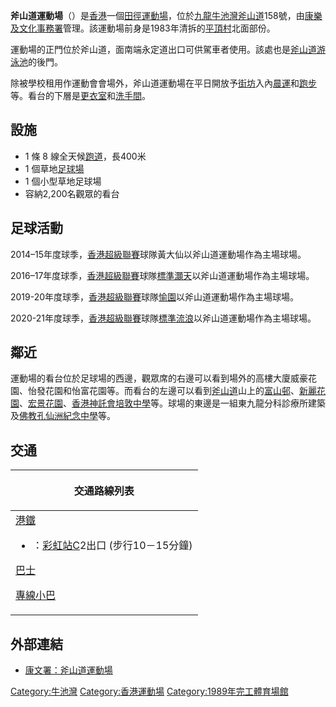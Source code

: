 {{expand|time=2008-1-15}}
{{Infobox Stadium
|地图=香港 | 所在纬度=22.338478 | 所在经度=114.207368 | 地图描述= | 图钉描述=斧山道運動場 | 图钉描述位置=
|stadium_name=斧山道運動場<br>Hammer Hill Road Sports Ground
|nickname=
|image=[[File:HK_HammerHillRoadSportsGround.JPG|center]]
|location=[[九龍|九龍]][[牛池灣|牛池灣]][[斧山道|斧山道]]158號<br />{{coord|22.338478|114.207368}}
|built=
|opened=1989年9月
|owner=[[香港特區政府|香港特區政府]]
|operator=[[康樂及文化事務署|康樂及文化事務署]]
|surface=[[草地|草地]]
|tenants=<center>'''[[香港足球頂級聯賽主客制|香港足球頂級聯賽]]主場球隊'''<br />[[黃大仙區康樂體育會|黃大仙]]（2014年 - 16年）<br />[[港菁|標準灝天]]（2016年 - 17年）<br/>[[愉園體育會|愉園]] (2019年- 20年 ) 

|seating_capacity=2,200
|dimensions=
}}
'''斧山道運動場'''（{{lang-en|'''Hammer Hill Road Sports Ground'''}}）是[[香港|香港]]一個[[田徑|田徑]][[運動場|運動場]]，位於[[九龍|九龍]][[牛池灣|牛池灣]][[斧山道|斧山道]]158號，由[[康樂及文化事務署|康樂及文化事務署]]管理。該運動場前身是1983年清拆的[[平頂村|平頂村]]北面部份。

運動場的正門位於斧山道，面南端永定道出口可供駕車者使用。該處也是[[斧山道游泳池|斧山道游泳池]]的後門。

除被學校租用作運動會會場外，斧山道運動場在平日開放予[[街坊|街坊]]入內[[晨運|晨運]]和[[跑步|跑步]]等。看台的下層是[[更衣室|更衣室]]和[[洗手間|洗手間]]。

==設施==
* 1 條 8 線全天候[[跑道|跑道]]，長400米
* 1 個草地[[足球場|足球場]]
* 1 個小型草地足球場
* 容納2,200名觀眾的看台

== 足球活動 ==
2014–15年度球季，[[香港超級聯賽|香港超級聯賽]]球隊黃大仙以斧山道運動場作為主場球場。

2016–17年度球季，[[香港超級聯賽|香港超級聯賽]]球隊[[港菁|標準灝天]]以斧山道運動場作為主場球場。

2019-20年度球季，[[香港超級聯賽|香港超級聯賽]]球隊[[愉園體育會|愉園]]以斧山道運動場作為主場球場。

2020-21年度球季，[[香港超級聯賽|香港超級聯賽]]球隊[[香港流浪足球會|標準流浪]]以斧山道運動場作為主場球場。

==鄰近==
運動場的看台位於足球場的西邊，觀眾席的右邊可以看到場外的高樓大廈威豪花園、怡發花園和怡富花園等。而看台的左邊可以看到[[斧山道|斧山道]]山上的[[富山邨|富山邨]]、[[新麗花園|新麗花園]]、[[宏景花園|宏景花園]]、[[香港神託會培敦中學|香港神託會培敦中學]]等。球場的東邊是一組東九龍分科診療所建築及[[佛教孔仙洲紀念中學|佛教孔仙洲紀念中學]]等。

==交通==
{| class="mw-collapsible mw-collapsed wikitable" style="background:white; margin: 0 auto; width: auto;" 
! 交通路線列表
|-
|
;[[港鐵|港鐵]]
*{{港鐵路線標誌|KTL}}：[[彩虹站|彩虹站]]C2出口 (步行10－15分鐘)
;[[香港巴士|巴士]]
{{九龍新界巴士簡單列表|2F|3B|3D|3M|3X|5|203E|203X|N3D}}
{{過海隧道巴士簡單列表|116|302A}}{{大嶼山巴士簡單列表|A23|N23}}
;[[香港小巴|專線小巴]]
{{九龍專線小巴簡單列表|19|19A|19M|19S|72|79M}}
|}

==外部連結==
{{commonscat|Hammer Hill Road Sports Ground}}
* [https://www.lcsd.gov.hk/tc/facilities/facilitieslist/facilities.php?fid=547 康文署：斧山道運動場] {{Wayback|url=https://www.lcsd.gov.hk/tc/facilities/facilitieslist/facilities.php?fid=547 |date=20210411073335 }}

{{香港頂級聯賽場地}}
{{香港運動場}}

[[Category:牛池灣|Category:牛池灣]]
[[Category:香港運動場|Category:香港運動場]]
[[Category:1989年完工體育場館|Category:1989年完工體育場館]]